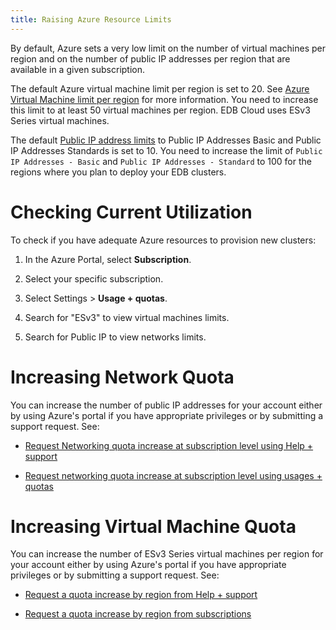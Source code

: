 ```yaml
---
title: Raising Azure Resource Limits
---
```


By default, Azure sets a very low limit on the number of virtual machines per region and on the number of public IP addresses per region that are available in a given subscription. 

The default Azure virtual machine limit per region is set to 20. See [Azure Virtual Machine  limit per region](https://docs.microsoft.com/en-us/azure/azure-resource-manager/management/azure-subscription-service-limits#virtual-machines-limits---azure-resource-manager) for more information. You need to increase this limit to at least 50 virtual machines per region. EDB Cloud uses ESv3 Series virtual machines. 

The default [Public IP address limits](https://docs.microsoft.com/en-us/azure/azure-resource-manager/management/azure-subscription-service-limits#publicip-address) to Public IP Addresses Basic and Public IP Addresses Standards is set to 10. You need to increase the limit of `Public IP Addresses - Basic` and `Public IP Addresses - Standard` to 100 for the regions where you plan to deploy your EDB clusters.

# Checking Current Utilization

To check if you have adequate Azure resources to provision new clusters:

1. In the Azure Portal, select **Subscription**.

1. Select your specific subscription.
2. Select Settings > **Usage + quotas**.
1. Search for "ESv3" to view virtual machines limits.
1. Search for Public IP to view networks limits.


# Increasing Network Quota

You can increase the number of public IP addresses for your account either by using Azure's portal if you have appropriate privileges or by submitting a support request. See: 

- [Request Networking quota increase at subscription level using Help + support](https://docs.microsoft.com/en-us/azure/azure-portal/supportability/networking-quota-requests#request-networking-quota-increase-at-subscription-level-using-help--support)

- [Request networking quota increase at subscription level using usages + quotas](https://docs.microsoft.com/en-us/azure/azure-portal/supportability/networking-quota-requests#request-networking-quota-increase-at-subscription-level-using-usages--quotas)


# Increasing Virtual Machine Quota

You can increase the number of ESv3 Series virtual machines per region for your account either by using Azure's portal if you have appropriate privileges or by submitting a support request. See:

- [Request a quota increase by region from Help + support](https://docs.microsoft.com/en-us/azure/azure-portal/supportability/regional-quota-requests#request-a-quota-increase-by-region-from-help--support)

- [Request a quota increase by region from subscriptions](https://docs.microsoft.com/en-us/azure/azure-portal/supportability/regional-quota-requests#request-a-quota-increase-by-region-from-subscriptions)





